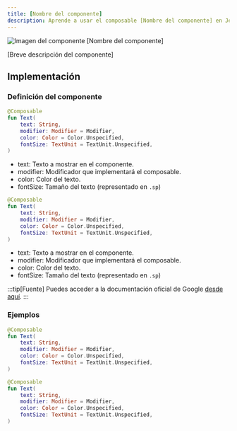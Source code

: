 ```yaml
---
title: [Nombre del componente]
description: Aprende a usar el composable [Nombre del componente] en Jetpack Compose.
---
```



[comment]: <> (La ruta siempre será assets/nombeComponente/componente-header.webp)

![Imagen del componente [Nombre del componente]](../../../assets/badgedbox/badgedbox-header.webp)

[Breve descripción del componente]

## Implementación

### Definición del componente

[comment]: <> (Añade un ``TabItem`` por cada tipo de implementación que tenga)

<Tabs>
<TabItem label="Material">

```kotlin frame="terminal"
@Composable
fun Text(
    text: String,
    modifier: Modifier = Modifier,
    color: Color = Color.Unspecified,
    fontSize: TextUnit = TextUnit.Unspecified,
)
```

- text: Texto a mostrar en el componente.
- modifier: Modificador que implementará el composable.
- color: Color del texto.
- fontSize: Tamaño del texto (representado en `.sp`)

</TabItem>
<TabItem label="Material 3">

```kotlin frame="terminal"
@Composable
fun Text(
    text: String,
    modifier: Modifier = Modifier,
    color: Color = Color.Unspecified,
    fontSize: TextUnit = TextUnit.Unspecified,
)
```

- text: Texto a mostrar en el componente.
- modifier: Modificador que implementará el composable.
- color: Color del texto.
- fontSize: Tamaño del texto (representado en `.sp`)

</TabItem>
</Tabs>

[comment]: <> (No modifiques el tip)

:::tip[Fuente]
Puedes acceder a la documentación oficial de Google
[desde aquí](https://developer.android.com/reference/kotlin/androidx/compose/runtime/package-summary).
:::

### Ejemplos

<Tabs>
<TabItem label="Material">

```kotlin frame="terminal"
@Composable
fun Text(
    text: String,
    modifier: Modifier = Modifier,
    color: Color = Color.Unspecified,
    fontSize: TextUnit = TextUnit.Unspecified,
)
```

</TabItem>
<TabItem label="Material 3">

```kotlin frame="terminal"
@Composable
fun Text(
    text: String,
    modifier: Modifier = Modifier,
    color: Color = Color.Unspecified,
    fontSize: TextUnit = TextUnit.Unspecified,
)
```

</TabItem>
</Tabs>
